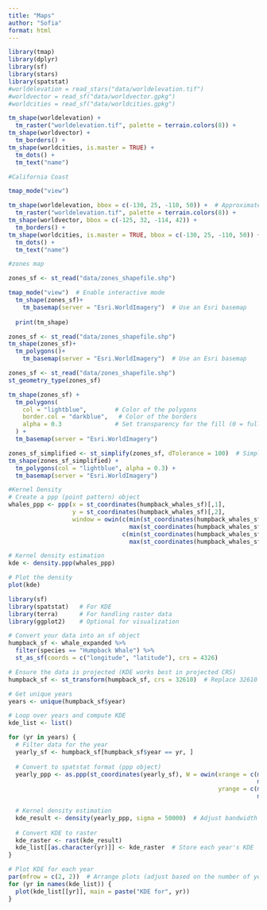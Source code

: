 ```yaml
---
title: "Maps"
author: "Sofia"
format: html
---
```


```r
library(tmap)
library(dplyr)
library(sf)
library(stars)
library(spatstat)
#worldelevation = read_stars("data/worldelevation.tif")
#worldvector = read_sf("data/worldvector.gpkg")
#worldcities = read_sf("data/worldcities.gpkg")
```


```r
tm_shape(worldelevation) +
  tm_raster("worldelevation.tif", palette = terrain.colors(8)) +
tm_shape(worldvector) +
  tm_borders() +
tm_shape(worldcities, is.master = TRUE) +
  tm_dots() +
  tm_text("name")
```


```r
#California Coast

tmap_mode("view")

tm_shape(worldelevation, bbox = c(-130, 25, -110, 50)) +  # Approximate California extent
  tm_raster("worldelevation.tif", palette = terrain.colors(8)) +
tm_shape(worldvector, bbox = c(-125, 32, -114, 42)) +
  tm_borders() +
tm_shape(worldcities, is.master = TRUE, bbox = c(-130, 25, -110, 50)) +
  tm_dots() +
  tm_text("name")

```


```r
#zones map 

zones_sf <- st_read("data/zones_shapefile.shp")

tmap_mode("view")  # Enable interactive mode
  tm_shape(zones_sf)+
    tm_basemap(server = "Esri.WorldImagery")  # Use an Esri basemap
  
  print(tm_shape)
```


```r
zones_sf <- st_read("data/zones_shapefile.shp")
tm_shape(zones_sf)+
  tm_polygons()+
    tm_basemap(server = "Esri.WorldImagery")  # Use an Esri basemap
```

```r
zones_sf <- st_read("data/zones_shapefile.shp")
st_geometry_type(zones_sf)

tm_shape(zones_sf) + 
  tm_polygons(
    col = "lightblue",        # Color of the polygons
    border.col = "darkblue",   # Color of the borders
    alpha = 0.3               # Set transparency for the fill (0 = fully transparent, 1 = fully opaque)
  ) +
  tm_basemap(server = "Esri.WorldImagery")


```

```r
zones_sf_simplified <- st_simplify(zones_sf, dTolerance = 100)  # Simplify geometries
tm_shape(zones_sf_simplified) + 
  tm_polygons(col = "lightblue", alpha = 0.3) + 
  tm_basemap(server = "Esri.WorldImagery")

```



```r
#Kernel Density
# Create a ppp (point pattern) object
whales_ppp <- ppp(x = st_coordinates(humpback_whales_sf)[,1],
                  y = st_coordinates(humpback_whales_sf)[,2],
                  window = owin(c(min(st_coordinates(humpback_whales_sf)[,1]), 
                                  max(st_coordinates(humpback_whales_sf)[,1])), 
                                c(min(st_coordinates(humpback_whales_sf)[,2]), 
                                  max(st_coordinates(humpback_whales_sf)[,2]))))

# Kernel density estimation
kde <- density.ppp(whales_ppp)

# Plot the density
plot(kde)

```


```r
library(sf)
library(spatstat)   # For KDE
library(terra)      # For handling raster data
library(ggplot2)    # Optional for visualization

# Convert your data into an sf object
humpback_sf <- whale_expanded %>%
  filter(species == "Humpback Whale") %>%
  st_as_sf(coords = c("longitude", "latitude"), crs = 4326)

# Ensure the data is projected (KDE works best in projected CRS)
humpback_sf <- st_transform(humpback_sf, crs = 32610)  # Replace 32610 with your UTM zone

# Get unique years
years <- unique(humpback_sf$year)

# Loop over years and compute KDE
kde_list <- list()

for (yr in years) {
  # Filter data for the year
  yearly_sf <- humpback_sf[humpback_sf$year == yr, ]
  
  # Convert to spatstat format (ppp object)
  yearly_ppp <- as.ppp(st_coordinates(yearly_sf), W = owin(xrange = c(min(st_coordinates(yearly_sf)[,1]), 
                                                                      max(st_coordinates(yearly_sf)[,1])), 
                                                           yrange = c(min(st_coordinates(yearly_sf)[,2]), 
                                                                      max(st_coordinates(yearly_sf)[,2]))))

  # Kernel density estimation
  kde_result <- density(yearly_ppp, sigma = 50000)  # Adjust bandwidth (sigma) as needed
  
  # Convert KDE to raster
  kde_raster <- rast(kde_result)
  kde_list[[as.character(yr)]] <- kde_raster  # Store each year's KDE
}

# Plot KDE for each year
par(mfrow = c(2, 2))  # Arrange plots (adjust based on the number of years)
for (yr in names(kde_list)) {
  plot(kde_list[[yr]], main = paste("KDE for", yr))
}

```

